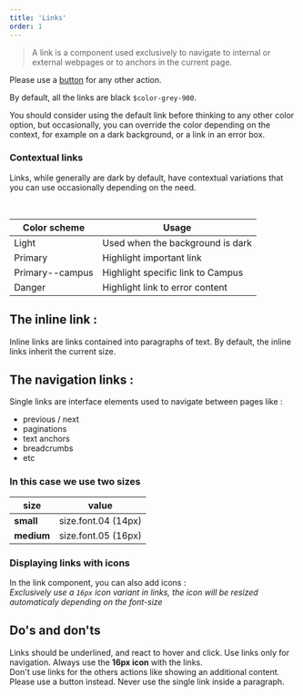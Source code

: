```yaml
---
title: 'Links'
order: 1
---
```


> A link is a component used exclusively to navigate to internal or external webpages or to anchors in the current page.

Please use a [button](/Components/Buttons/) for any other action.

<Preview path="link-default" nude />

By default, all the links are black `$color-grey-900`.

You should consider using the default link before thinking to any other color option, but occasionally, you can override the color depending on the context, for example on a dark background, or a link in an error box.

### Contextual links

Links, while generally are dark by default, have contextual variations that you can use occasionally depending on the need.

<Preview path="contextual-links" nude />

<br />

| Color scheme    | Usage                             |
| --------------- | --------------------------------- |
| Light           | Used when the background is dark  |
| Primary         | Highlight important link          |
| Primary--campus | Highlight specific link to Campus |
| Danger          | Highlight link to error content   |

## The inline link :

Inline links are links contained into paragraphs of text. By default, the inline links inherit the current size.

<Preview path="link-inline-default" nude />

## The navigation links :

Single links are interface elements used to navigate between pages like :

- previous / next
- paginations
- text anchors
- breadcrumbs
- etc

### In this case we use two sizes

| size       | value               |
| ---------- | ------------------- |
| **small**  | size.font.04 (14px) |
| **medium** | size.font.05 (16px) |

<Preview path="link-sizes" nude />

### Displaying links with icons

In the link component, you can also add icons :  
_Exclusively use a `16px` icon variant in links, the icon will be resized automaticaly depending on the font-size_

<Preview path="link-icon" nude />

## Do's and don'ts

<HintItem>
    Links should be underlined, and react to hover and click.
</HintItem>

<HintItem>
    Use links only for navigation.
</HintItem>

<HintItem>
    Always use the <b>16px icon</b> with the links.<br />
</HintItem>

<Hint type="do" title="Use inline links inside a paragraph, and navigation links outside.">
    <Preview path="link-dont" nude />
</Hint>

<HintItem dont>
    Don't use links for the others actions like showing an additional content. Please use a button instead.
</HintItem>

<HintItem dont>
    Never use the single link inside a paragraph.
</HintItem>
